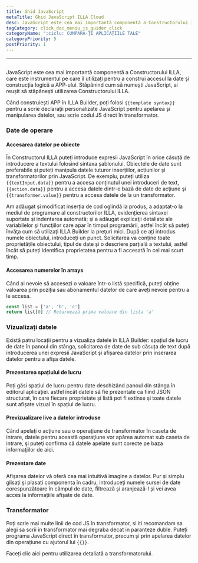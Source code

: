 ```yaml
---
title: Ghid JavaScript
metaTitle: Ghid JavaScript ILLA Cloud
desc: JavaScript este cea mai importantă componentă a Constructorului ILLA, care este instrumentul pe care îl utilizați pentru a construi accesul la date și construcția logică a APP
tagCategory: click_doc_meniu_js_guider_click
categoryName: ":ciclu: CUMPĂRĂ-ȚI APLICAȚIILE TALE"
categoryPriority: 5
postPriority: 1
---
```


* * *

## <h2 hidden>Ghid JavaScript</h2>

JavaScript este cea mai importantă componentă a Constructorului ILLA, care este instrumentul pe care îl utilizați pentru a construi accesul la date și construcția logică a APP-ului. Stăpânind cum să numești JavaScript, ai reușit să stăpânești utilizarea Constructorului ILLA.

Când construiești APP în ILLA Builder, poți folosi `{{template syntax}}` pentru a scrie declarații personalizate JavaScript pentru apelarea și manipularea datelor, sau scrie codul JS direct în transformator.

### Date de operare

#### Accesarea datelor pe obiecte

În Constructorul ILLA puteți introduce expresii JavaScript în orice căsuță de introducere a textului folosind sintaxa șablonului. Obiectele de date sunt preferabile și puteți manipula datele tuturor inserțiilor, acțiunilor și transformatorilor prin JavaScript. De exemplu, puteți utiliza `{{textInput.data}}` pentru a accesa conținutul unei introduceri de text, `{{action.data}}` pentru a accesa datele dintr-o bază de date de acţiune şi `{{transformer.value}}` pentru a accesa datele de la un transformator.

Am adăugat și modificat inserția de cod oglindă la produs, a adaptat-o la mediul de programare al constructorilor ILLA, evidențierea sintaxei suportate și indentarea automată; şi a adăugat explicaţii detaliate ale variabilelor şi funcţiilor care apar în timpul programării, astfel încât să puteţi învăţa cum să utilizaţi ILLA Builder la preţuri mici. După ce ați introdus numele obiectului, introduceți un punct. Solicitarea va conține toate proprietățile obiectului, tipul de date și o descriere parțială a textului, astfel încât să puteți identifica proprietatea pentru a fi accesată în cel mai scurt timp.

#### Accesarea numerelor în arrays

Când ai nevoie să accesezi o valoare într-o listă specifică, puteți obține valoarea prin poziția sau abonamentul datelor de care aveți nevoie pentru a le accesa.

```javascript
const list = ['a', 'b', 'c']
return list[0] // Returnează prima valoare din lista 'a'
```

### Vizualizați datele

Există patru locații pentru a vizualiza datele în ILLA Builder: spațiul de lucru de date în panoul din stânga, solicitarea de date de sub căsuța de text după introducerea unei expresii JavaScript și afișarea datelor prin inserarea datelor pentru a afișa datele.

#### Prezentarea spațiului de lucru

Poți găsi spațiul de lucru pentru date deschizând panoul din stânga în editorul aplicației. astfel încât datele să fie prezentate ca fiind JSON structurat, în care fiecare proprietate și listă pot fi extinse și toate datele sunt afișate vizual în spațiul de lucru.

[//]: # "[图片]"

#### Previzualizare live a datelor introduse

Când apelaţi o acţiune sau o operaţiune de transformator în caseta de intrare, datele pentru această operaţiune vor apărea automat sub caseta de intrare, şi puteţi confirma că datele apelate sunt corecte pe baza informaţiilor de aici.

[//]: # "[图片]"

#### Prezentare date

Afișarea datelor vă oferă cea mai intuitivă imagine a datelor. Pur și simplu glisați și plasați componenta în cadru, introduceți numele sursei de date corespunzătoare în câmpul de date, filtrează și aranjează-l și vei avea acces la informațiile afișate de date.

[//]: # "[图片]"

### Transformator

Poți scrie mai multe linii de cod JS în transformator, si iti recomandam sa alegi sa scrii in transformator mai degraba decat in paranteze duble. Puteți programa JavaScript direct în transformator, precum și prin apelarea datelor din operațiune cu ajutorul lui `{{}}`.

Faceți clic aici pentru utilizarea detaliată a transformatorului.
